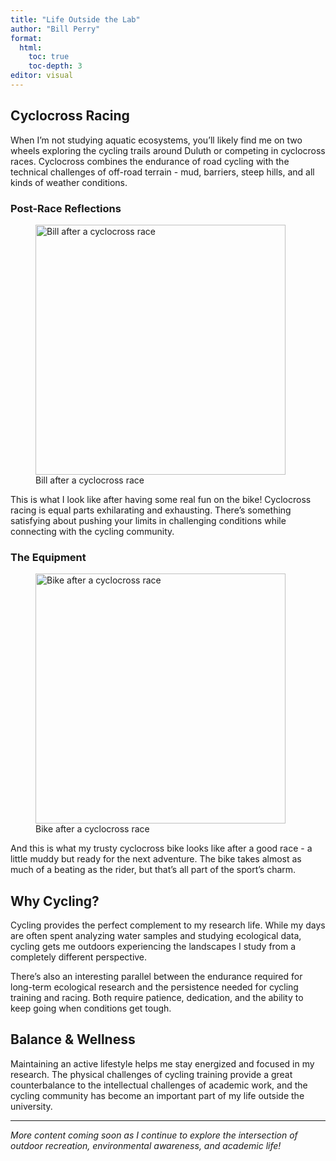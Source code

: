 ```yaml
---
title: "Life Outside the Lab"
author: "Bill Perry"
format: 
  html:
    toc: true
    toc-depth: 3
editor: visual
---
```


## Cyclocross Racing

When I'm not studying aquatic ecosystems, you'll likely find me on two wheels exploring the cycling trails around Duluth or competing in cyclocross races. Cyclocross combines the endurance of road cycling with the technical challenges of off-road terrain - mud, barriers, steep hills, and all kinds of weather conditions.

### Post-Race Reflections

![Bill after a cyclocross race](images/wlp_postrace.jpg){fig-align="center" width="400"}

This is what I look like after having some real fun on the bike! Cyclocross racing is equal parts exhilarating and exhausting. There's something satisfying about pushing your limits in challenging conditions while connecting with the cycling community.

### The Equipment

![Bike after a cyclocross race](images/wlbike.jpg){fig-align="center" width="400"}

And this is what my trusty cyclocross bike looks like after a good race - a little muddy but ready for the next adventure. The bike takes almost as much of a beating as the rider, but that's all part of the sport's charm.

## Why Cycling?

Cycling provides the perfect complement to my research life. While my days are often spent analyzing water samples and studying ecological data, cycling gets me outdoors experiencing the landscapes I study from a completely different perspective. 

There's also an interesting parallel between the endurance required for long-term ecological research and the persistence needed for cycling training and racing. Both require patience, dedication, and the ability to keep going when conditions get tough.

## Balance & Wellness

Maintaining an active lifestyle helps me stay energized and focused in my research. The physical challenges of cycling training provide a great counterbalance to the intellectual challenges of academic work, and the cycling community has become an important part of my life outside the university.

---

*More content coming soon as I continue to explore the intersection of outdoor recreation, environmental awareness, and academic life!*